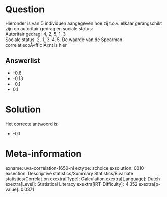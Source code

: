 Question
========

Hieronder is van 5 individuen aangegeven hoe zij t.o.v. elkaar
gerangschikt zijn op autoritair gedrag en sociale status:\
Autoritair gedrag: 4, 2, 5, 1, 3\
Sociale status: 2, 1, 3, 4, 5. De waarde van de Spearman
correlatiecoÃ«fficiÃ«nt is hier

Answerlist
----------

* -0.8
* -0.13
* -0.1
* 0.1

Solution
========

Het correcte antwoord is: 

* -0.1

Meta-information
================
exname: uva-correlation-1650-nl
extype: schoice
exsolution: 0010
exsection: Descriptive statistics/Summary Statistics/Bivariate statistics/Correlation
exextra[Type]: Calculation
exextra[Language]: Dutch
exextra[Level]: Statistical Literacy
exextra[IRT-Difficulty]: 4.352
exextra[p-value]: 0.0371
